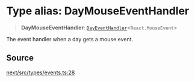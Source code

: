# Type alias: DayMouseEventHandler

> **DayMouseEventHandler**: [`DayEventHandler`](/api/next/type-aliases/DayEventHandler.mdx)\<`React.MouseEvent`\>

The event handler when a day gets a mouse event.

## Source

[next/src/types/events.ts:28](https://github.com/gpbl/react-day-picker/blob/56bfb649e/next/src/types/events.ts#L28)
